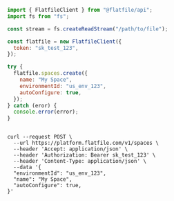 <CodeGroup>

```javascript node
import { FlatfileClient } from "@flatfile/api";
import fs from "fs";

const stream = fs.createReadStream("/path/to/file");

const flatfile = new FlatfileClient({
  token: "sk_test_123",
});

try {
  flatfile.spaces.create({
    name: "My Space",
    environmentId: "us_env_123",
    autoConfigure: true,
  });
} catch (eror) {
  console.error(error);
}
```

```shell curl

curl --request POST \
  --url https://platform.flatfile.com/v1/spaces \
  --header 'Accept: application/json' \
  --header 'Authorization: Bearer sk_test_123' \
  --header 'Content-Type: application/json' \
  --data '{
  "environmentId": "us_env_123",
  "name": "My Space",
  "autoConfigure": true,
}'
```

</CodeGroup>
